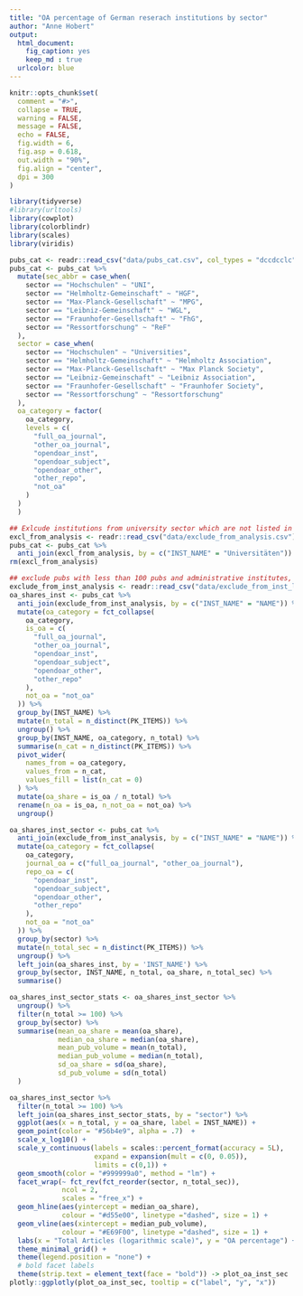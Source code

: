 ```yaml
---
title: "OA percentage of German reserach institutions by sector"
author: "Anne Hobert"
output:
  html_document:
    fig_caption: yes
    keep_md : true
  urlcolor: blue
---
```


```r
knitr::opts_chunk$set(
  comment = "#>",
  collapse = TRUE,
  warning = FALSE,
  message = FALSE,
  echo = FALSE,
  fig.width = 6,
  fig.asp = 0.618,
  out.width = "90%",
  fig.align = "center",
  dpi = 300
)
```

```r
library(tidyverse)
#library(urltools)
library(cowplot)
library(colorblindr)
library(scales)
library(viridis)
```


```r
pubs_cat <- readr::read_csv("data/pubs_cat.csv", col_types = "dccdcclc")
pubs_cat <- pubs_cat %>%
  mutate(sec_abbr = case_when(
    sector == "Hochschulen" ~ "UNI",
    sector == "Helmholtz-Gemeinschaft" ~ "HGF",
    sector == "Max-Planck-Gesellschaft" ~ "MPG",
    sector == "Leibniz-Gemeinschaft" ~ "WGL",
    sector == "Fraunhofer-Gesellschaft" ~ "FhG",
    sector == "Ressortforschung" ~ "ReF"
  ),
  sector = case_when(
    sector == "Hochschulen" ~ "Universities",
    sector == "Helmholtz-Gemeinschaft" ~ "Helmholtz Association",
    sector == "Max-Planck-Gesellschaft" ~ "Max Planck Society",
    sector == "Leibniz-Gemeinschaft" ~ "Leibniz Association",
    sector == "Fraunhofer-Gesellschaft" ~ "Fraunhofer Society",
    sector == "Ressortforschung" ~ "Ressortforschung"
  ),
  oa_category = factor(
    oa_category,
    levels = c(
      "full_oa_journal",
      "other_oa_journal",
      "opendoar_inst",
      "opendoar_subject",
      "opendoar_other",
      "other_repo",
      "not_oa"
    )
  )
  )
```


```r
## Exlcude institutions from university sector which are not listed in official statistics
excl_from_analysis <- readr::read_csv("data/exclude_from_analysis.csv")
pubs_cat <- pubs_cat %>%
  anti_join(excl_from_analysis, by = c("INST_NAME" = "Universitäten"))
rm(excl_from_analysis)
```


```r
## exclude pubs with less than 100 pubs and administrative institutes, aggregating, residual categories
exclude_from_inst_analysis <- readr::read_csv("data/exclude_from_inst_level_analysis.csv")
oa_shares_inst <- pubs_cat %>%
  anti_join(exclude_from_inst_analysis, by = c("INST_NAME" = "NAME")) %>%
  mutate(oa_category = fct_collapse(
    oa_category,
    is_oa = c(
      "full_oa_journal",
      "other_oa_journal",
      "opendoar_inst",
      "opendoar_subject",
      "opendoar_other",
      "other_repo"
    ),
    not_oa = "not_oa"
  )) %>%
  group_by(INST_NAME) %>%
  mutate(n_total = n_distinct(PK_ITEMS)) %>%
  ungroup() %>%
  group_by(INST_NAME, oa_category, n_total) %>%
  summarise(n_cat = n_distinct(PK_ITEMS)) %>%
  pivot_wider(
    names_from = oa_category,
    values_from = n_cat,
    values_fill = list(n_cat = 0)
  ) %>%
  mutate(oa_share = is_oa / n_total) %>%
  rename(n_oa = is_oa, n_not_oa = not_oa) %>%
  ungroup()

oa_shares_inst_sector <- pubs_cat %>%
  anti_join(exclude_from_inst_analysis, by = c("INST_NAME" = "NAME")) %>%
  mutate(oa_category = fct_collapse(
    oa_category,
    journal_oa = c("full_oa_journal", "other_oa_journal"),
    repo_oa = c(
      "opendoar_inst",
      "opendoar_subject",
      "opendoar_other",
      "other_repo"
    ),
    not_oa = "not_oa"
  )) %>%
  group_by(sector) %>%
  mutate(n_total_sec = n_distinct(PK_ITEMS)) %>%
  ungroup() %>%
  left_join(oa_shares_inst, by = 'INST_NAME') %>%
  group_by(sector, INST_NAME, n_total, oa_share, n_total_sec) %>%
  summarise()

oa_shares_inst_sector_stats <- oa_shares_inst_sector %>%
  ungroup() %>%
  filter(n_total >= 100) %>%
  group_by(sector) %>%
  summarise(mean_oa_share = mean(oa_share),
            median_oa_share = median(oa_share),
            mean_pub_volume = mean(n_total),
            median_pub_volume = median(n_total),
            sd_oa_share = sd(oa_share),
            sd_pub_volume = sd(n_total)
  )
```


```r
oa_shares_inst_sector %>%
  filter(n_total >= 100) %>%
  left_join(oa_shares_inst_sector_stats, by = "sector") %>%
  ggplot(aes(x = n_total, y = oa_share, label = INST_NAME)) +
  geom_point(color = "#56b4e9", alpha = .7)  +
  scale_x_log10() +
  scale_y_continuous(labels = scales::percent_format(accuracy = 5L),
                     expand = expansion(mult = c(0, 0.05)),
                     limits = c(0,1)) +
  geom_smooth(color = "#999999a0", method = "lm") +
  facet_wrap(~ fct_rev(fct_reorder(sector, n_total_sec)),
             ncol = 2,
             scales = "free_x") +
  geom_hline(aes(yintercept = median_oa_share),
             colour = "#d55e00", linetype ="dashed", size = 1) +
  geom_vline(aes(xintercept = median_pub_volume),
             colour = "#E69F00", linetype ="dashed", size = 1) +
  labs(x = "Total Articles (logarithmic scale)", y = "OA percentage") +
  theme_minimal_grid() +
  theme(legend.position = "none") +
  # bold facet labels
  theme(strip.text = element_text(face = "bold")) -> plot_oa_inst_sec
plotly::ggplotly(plot_oa_inst_sec, tooltip = c("label", "y", "x"))
```


